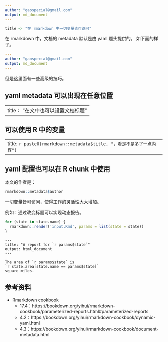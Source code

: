 ```yaml
---
author: "gaospecial@gmail.com"
output: md_document
---
```


```r
title <- "在 rmarkdown 中一切变量皆可访问"
```


在 rmarkdown 中，文档的 metadata 默认是由 yaml 题头提供的。
如下面的样子。

```yaml
---
author: "gaospecial@gmail.com"
output: md_document
---
```

但是这里面有一些高级的技巧。

## yaml metadata 可以出现在任意位置

---
title： "在文中也可以设置文档标题"
---


## 可以使用 R 中的变量

---
title: `r paste0(rmarkdown::metadata$title, "，看是不是多了一点内容")`
---

## yaml 配置也可以在 R chunk 中使用

本文的作者是：

```r
rmarkdown::metadata$author
```


一切变量皆可访问，使得工作的灵活性大大增加。

例如：通过改变标题可以实现动态报告。

```r
for (state in state.name) {
  rmarkdown::render('input.Rmd', params = list(state = state))
}
```

```rmarkdown
---
title: "A report for `r params$state`"
output: html_document
---

The area of `r params$state` is
`r state.area[state.name == params$state]`
square miles.
```

## 参考资料

- Rmarkdown cookbook 
  - 17.4：https://bookdown.org/yihui/rmarkdown-cookbook/parameterized-reports.html#parameterized-reports
  - 4.2：https://bookdown.org/yihui/rmarkdown-cookbook/dynamic-yaml.html
  - 4.3：https://bookdown.org/yihui/rmarkdown-cookbook/document-metadata.html
